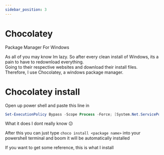```yaml
---
sidebar_position: 3
---
```


# Chocolatey

Package Manager For Windows
  
As all of you may know Im lazy. So after every clean install of Windows, its a pain to have to redownload everything.  
Going to their respective websites and download their install files. Therefore, I use Chocolatey, a windows package manager.
  
# Chocolatey install
Open up power shell and paste this line in
```powershell
Set-ExecutionPolicy Bypass -Scope Process -Force; [System.Net.ServicePointManager]::SecurityProtocol = [System.Net.ServicePointManager]::SecurityProtocol -bor 3072; iex ((New-Object System.Net.WebClient).DownloadString('https://chocolatey.org/install.ps1'))
```
What it does I dont really know :confused:  
  
After this you can just type ```choco install <package name>``` into your powershell terminal and boom it will be automatically installed
  
If you want to get some reference, this is what I install  
```powershell

```
